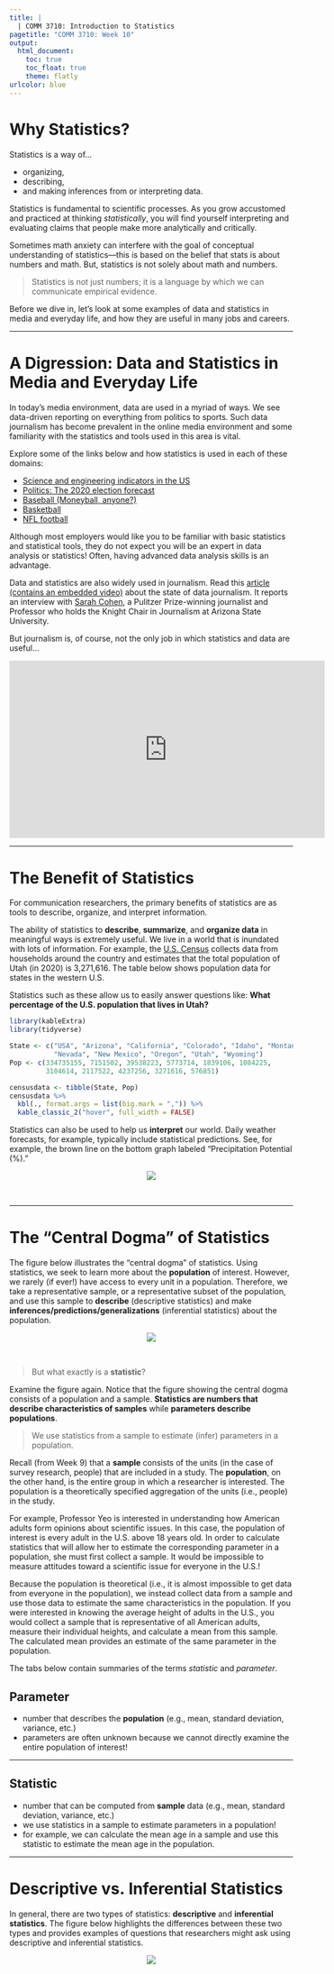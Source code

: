 ```yaml
---
title: |
  | COMM 3710: Introduction to Statistics
pagetitle: "COMM 3710: Week 10"
output:
  html_document:
    toc: true
    toc_float: true
    theme: flatly
urlcolor: blue
---
```


# Why Statistics?

Statistics is a way of...

- organizing,
- describing,
- and making inferences from or interpreting data.

Statistics is fundamental to scientific processes. As you grow accustomed and practiced at thinking *statistically*, you will find yourself interpreting and evaluating claims that people make more analytically and critically.

Sometimes math anxiety can interfere with the goal of conceptual understanding of statistics—this is based on the belief that stats is about numbers and math. But, statistics is not solely about math and numbers.

> Statistics is not just numbers; it is a language by which we can communicate empirical evidence.

Before we dive in, let's look at some examples of data and statistics in media and everyday life, and how they are useful in many jobs and careers.

---

# A Digression: Data and Statistics in Media and Everyday Life

In today's media environment, data are used in a myriad of ways. We see data-driven reporting on everything from politics to sports. Such data journalism has become prevalent in the online media environment and some familiarity with the statistics and tools used in this area is vital.

Explore some of the links below and how statistics is used in each of these domains:

- [Science and engineering indicators in the US](https://ncses.nsf.gov/pubs/nsb20207)
- [Politics: The 2020 election forecast](https://projects.fivethirtyeight.com/2020-election-forecast/)
- [Baseball (Moneyball, anyone?)](http://projects.fivethirtyeight.com/complete-history-of-mlb/#)
- [Basketball](http://projects.fivethirtyeight.com/complete-history-of-the-nba/#cavaliers)
- [NFL football](http://fivethirtyeight.com/features/the-nfls-most-run-heavy-and-pass-happy-teams/)

Although most employers would like you to be familiar with basic statistics and statistical tools, they do not expect you will be an expert in data analysis or statistics! Often, having advanced data analysis skills is an advantage.

Data and statistics are also widely used in journalism. Read this [article (contains an embedded video)](https://journalistsresource.org/studies/society/news-media/research-chat-new-york-times-sarah-cohen-state-data-journalism-what-reporters-need-know/) about the state of data journalism. It reports an interview with [Sarah Cohen](https://isearch.asu.edu/profile/3189494), a Pulitzer Prize-winning journalist and Professor who holds the Knight Chair in Journalism at Arizona State University.

But journalism is, of course, not the only job in which statistics and data are useful...

<center>
<iframe width="560" height="315" src="https://www.youtube.com/embed/NqngbsS0iKY" data-external="1" frameborder="0" allow="accelerometer; autoplay; clipboard-write; encrypted-media; gyroscope; picture-in-picture" allowfullscreen></iframe>
</center>

---

# The Benefit of Statistics

For communication researchers, the primary benefits of statistics are as tools to describe, organize, and interpret information. 

The ability of statistics to **describe**, **summarize**, and **organize data** in meaningful ways is extremely useful. We live in a world that is inundated with lots of information. For example, the [U.S. Census](https://data.census.gov/) collects data from households around the country and estimates that the total population of Utah (in 2020) is 3,271,616. The table below shows population data for states in the western U.S.

Statistics such as these allow us to easily answer questions like: **What percentage of the U.S. population that lives in Utah?**

```r
library(kableExtra)
library(tidyverse)

State <- c("USA", "Arizona", "California", "Colorado", "Idaho", "Montana",
           "Nevada", "New Mexico", "Oregon", "Utah", "Wyoming")
Pop <- c(334735155, 7151502, 39538223, 5773714, 1839106, 1084225,
         3104614, 2117522, 4237256, 3271616, 576851)

censusdata <- tibble(State, Pop)
censusdata %>% 
  kbl(., format.args = list(big.mark = ",")) %>% 
  kable_classic_2("hover", full_width = FALSE)
```

Statistics can also be used to help us **interpret** our world. Daily weather forecasts, for example, typically include statistical predictions. See, for example, the brown line on the bottom graph labeled "Precipitation Potential (%)."

<center>
<img src="https://sarakyeo.github.io/images/18-Oct-21_forecast.jpg"/>
</center>
<br>

---

# The "Central Dogma" of Statistics {.tabset .tabset-fade}

The figure below illustrates the "central dogma" of statistics. Using statistics, we seek to learn more about the **population** of interest. However, we rarely (if ever!) have access to every unit in a population. Therefore, we take a representative sample, or a representative subset of the population, and use this sample to **describe** (descriptive statistics) and make **inferences/predictions/generalizations** (inferential statistics) about the population.

<center>
<img src="https://sarakyeo.github.io/images/central-dogma-stats.png"/>
</center>
<br>

> But what exactly is a **statistic**?

Examine the figure again. Notice that the figure showing the central dogma consists of a population and a sample. **Statistics are numbers that describe characteristics of samples** while **parameters describe populations**.

> We use statistics from a sample to estimate (infer) parameters in a population.

Recall (from Week 9) that a **sample** consists of the units (in the case of survey research, people) that are included in a study. The **population**, on the other hand, is the entire group in which a researcher is interested. The population is a theoretically specified aggregation of the units (i.e., people) in the study.

For example, Professor Yeo is interested in understanding how American adults form opinions about scientific issues. In this case, the population of interest is every adult in the U.S. above 18 years old. In order to calculate statistics that will allow her to estimate the corresponding parameter in a population, she must first collect a sample. It would be impossible to measure attitudes toward a scientific issue for everyone in the U.S.!

Because the population is theoretical (i.e., it is almost impossible to get data from everyone in the population), we instead collect data from a sample and use those data to estimate the same characteristics in the population. If you were interested in knowing the average height of adults in the U.S., you would collect a sample that is representative of all American adults, measure their individual heights, and calculate a mean from this sample. The calculated mean provides an estimate of the same parameter in the population.

The tabs below contain summaries of the terms *statistic* and *parameter*.

## Parameter

- number that describes the **population** (e.g., mean, standard deviation, variance, etc.)
- parameters are often unknown because we cannot directly examine the entire population of interest!

---

## Statistic

- number that can be computed from **sample** data (e.g., mean, standard deviation, variance, etc.)
- we use statistics in a sample to estimate parameters in a population!
- for example, we can calculate the mean age in a sample and use this statistic to estimate the mean age in the population.

---

# Descriptive vs. Inferential Statistics

In general, there are two types of statistics: **descriptive** and **inferential statistics**. The figure below highlights the differences between these two types and provides examples of questions that researchers might ask using descriptive and inferential statistics.

<center>
<img src="https://sarakyeo.github.io/images/desc-infer-stats.png"/>
</center>
<br>


